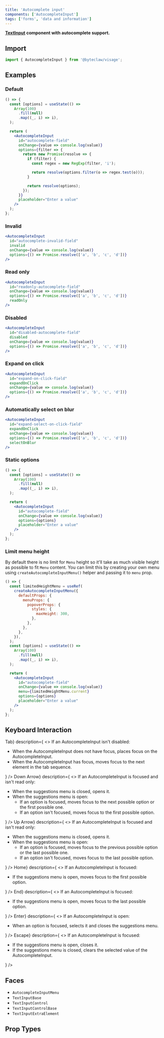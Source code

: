 ```yaml
---
title: 'Autocomplete input'
components: ['AutocompleteInput']
tags: ['forms', 'data and information']
---
```


**[TextInput](/components/text-input) component with autocomplete support.**

## Import

```js transpile=false
import { AutocompleteInput } from '@byteclaw/visage';
```

## Examples

### Default

```jsx live=true
() => {
  const [options] = useState(() =>
    Array(100)
      .fill(null)
      .map((_, i) => i),
  );

  return (
    <AutocompleteInput
      id="autocomplete-field"
      onChange={value => console.log(value)}
      options={filter => {
        return new Promise(resolve => {
          if (filter) {
            const regex = new RegExp(filter, 'i');

            return resolve(options.filter(o => regex.test(o)));
          }

          return resolve(options);
        });
      }}
      placeholder="Enter a value"
    />
  );
};
```

### Invalid

```jsx live=true
<AutocompleteInput
  id="autocomplete-invalid-field"
  invalid
  onChange={value => console.log(value)}
  options={() => Promise.resolve(['a', 'b', 'c', 'd'])}
/>
```

### Read only

```jsx live=true
<AutocompleteInput
  id="readonly-autocomplete-field"
  onChange={value => console.log(value)}
  options={() => Promise.resolve(['a', 'b', 'c', 'd'])}
  readOnly
/>
```

### Disabled

```jsx live=true
<AutocompleteInput
  id="disabled-autocomplete-field"
  disabled
  onChange={value => console.log(value)}
  options={() => Promise.resolve(['a', 'b', 'c', 'd'])}
/>
```

### Expand on click

```jsx live=true
<AutocompleteInput
  id="expand-on-click-field"
  expandOnClick
  onChange={value => console.log(value)}
  options={() => Promise.resolve(['a', 'b', 'c', 'd'])}
/>
```

### Automatically select on blur

```jsx live=true
<AutocompleteInput
  id="expand-select-on-click-field"
  expandOnClick
  onChange={value => console.log(value)}
  options={() => Promise.resolve(['a', 'b', 'c', 'd'])}
  selectOnBlur
/>
```

### Static options

```jsx live=true
() => {
  const [options] = useState(() =>
    Array(100)
      .fill(null)
      .map((_, i) => i),
  );

  return (
    <AutocompleteInput
      id="autocomplete-field"
      onChange={value => console.log(value)}
      options={options}
      placeholder="Enter a value"
    />
  );
};
```

### Limit menu height

By default there is no limit for `Menu` height so it&apos;ll take as much visible height as possible to fit `Menu` content.
You can limit this by creating your own menu using `createAutocompleteInputMenu()` helper and passing it to `menu` prop.

```jsx live=true
() => {
  const limitedHeightMenu = useRef(
    createAutocompleteInputMenu({
      defaultProps: {
        menuProps: {
          popoverProps: {
            styles: {
              maxHeight: 300,
            },
          },
        },
      },
    }),
  );
  const [options] = useState(() =>
    Array(100)
      .fill(null)
      .map((_, i) => i),
  );

  return (
    <AutocompleteInput
      id="autocomplete-field"
      onChange={value => console.log(value)}
      menu={limitedHeightMenu.current}
      options={options}
      placeholder="Enter a value"
    />
  );
};
```

## Keyboard Interaction

<DescriptionList>
  <DescriptionListItem
    term={<KeyboardKey>Tab</KeyboardKey>}
    description={
      <>
        If an AutocompleteInput isn&apos;t disabled:
        <ul>
          <li>
            When the AutocompleteInput does not have focus, places focus on the
            AutocompleteInput.
          </li>
          <li>
            When the AutocompleteInput has focus, moves focus to the next
            element in the tab sequence.
          </li>
        </ul>
      </>
    }
  />
  <DescriptionListItem
    term={<KeyboardKey>Down Arrow</KeyboardKey>}
    description={
      <>
        If an AutocompleteInput is focused and isn&apos;t read only:
        <ul>
          <li>When the suggestions menu is closed, opens it.</li>
          <li>
            When the suggestions menu is open:
            <ul>
              <li>
                If an option is focused, moves focus to the next possible option
                or the first possible one.
              </li>
              <li>
                If an option isn&apos;t focused, moves focus to the first
                possible option.
              </li>
            </ul>
          </li>
        </ul>
      </>
    }
  />
  <DescriptionListItem
    term={<KeyboardKey>Up Arrow</KeyboardKey>}
    description={
      <>
        If an AutocompleteInput is focused and isn&apos;t read only:
        <ul>
          <li>When the suggestions menu is closed, opens it.</li>
          <li>
            When the suggestions menu is open:
            <ul>
              <li>
                If an option is focused, moves focus to the previous possible
                option or the last possible one.
              </li>
              <li>
                If an option isn&apos;t focused, moves focus to the last
                possible option.
              </li>
            </ul>
          </li>
        </ul>
      </>
    }
  />
  <DescriptionListItem
    term={<KeyboardKey>Home</KeyboardKey>}
    description={
      <>
        If an AutocompleteInput is focused:
        <ul>
          <li>
            If the suggestions menu is open, moves focus to the first possible
            option.
          </li>
        </ul>
      </>
    }
  />
  <DescriptionListItem
    term={<KeyboardKey>End</KeyboardKey>}
    description={
      <>
        If an AutocompleteInput is focused:
        <ul>
          <li>
            If the suggestions menu is open, moves focus to the last possible
            option.
          </li>
        </ul>
      </>
    }
  />
  <DescriptionListItem
    term={<KeyboardKey>Enter</KeyboardKey>}
    description={
      <>
        If an AutocompleteInput is open:
        <ul>
          <li>
            When an option is focused, selects it and closes the suggestions
            menu.
          </li>
        </ul>
      </>
    }
  />
  <DescriptionListItem
    term={<KeyboardKey>Escape</KeyboardKey>}
    description={
      <>
        If an AutocompleteInput is focused:
        <ul>
          <li>If the suggestions menu is open, closes it.</li>
          <li>
            If the suggestions menu is closed, clears the selected value of the
            AutocompleteInput.
          </li>
        </ul>
      </>
    }
  />
</DescriptionList>

## Faces

- `AutocompleteInputMenu`
- `TextInputBase`
- `TextInputControl`
- `TextInputControlBase`
- `TextInputExtraElement`

## Prop Types

<PropTypes component="AutocompleteInput" />
